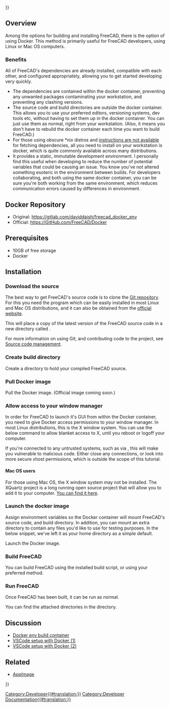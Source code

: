 <languages/>
{{UnfinishedDocu{{#translation:}}}}
<translate>

<!--T:299-->
{{Docnav
|[[Compile_on_MacOS|Compile on MacOS]]
|[[FreeCAD_Docker_CLI_mode|FreeCAD Docker CLI mode]]
}}

</translate>
{{TOCright}}
<translate>

==Overview== <!--T:300-->

<!--T:301-->
Among the options for building and installing FreeCAD, there is the option of using Docker. This method is primarily useful for FreeCAD developers, using Linux or Mac OS computers.

===Benefits=== <!--T:302-->

<!--T:303-->
All of FreeCAD's dependencies are already installed, compatible with each other, and configured appropriately, allowing you to get started developing very quickly. 
* The dependencies are contained within the docker container, preventing any unwanted packages contaminating your workstation, and preventing any clashing versions.
* The source code and build directories are outside the docker container. This allows you to use your preferred editors, versioning systems, dev tools etc, without having to set them up in the docker container. You can just use them as normal, right from your workstation. (Also, it means you don't have to rebuild the docker container each time you want to build FreeCAD.)
* For those using obscure *nix distros and [[Compile_on_Linux#Getting_the_dependencies|instructions are not available]] for fetching dependencies, all you need to install on your workstation is docker, which is quite commonly available across many distributions.
* It provides a static, immutable development environment. I personally find this useful when developing to reduce the number of potential variables that could be causing an issue. You know you've not altered something esoteric in the environment between builds. For developers collaborating, and both using the same docker container, you can be sure you're both working from the same environment, which reduces communication errors caused by differences in environment.

==Docker Repository== <!--T:304-->

<!--T:305-->
* Original: https://gitlab.com/daviddaish/freecad_docker_env
* Official: https://GitHub.com/FreeCAD/Docker

==Prerequisites== <!--T:306-->

<!--T:307-->
* 10GB of free storage
* Docker

==Installation== <!--T:308-->

===Download the source=== <!--T:309-->

<!--T:310-->
The best way to get FreeCAD's source code is to clone the [https://github.com/FreeCAD/FreeCAD Git repository]. For this you need the {{incode|git}} program which can be easily installed in most Linux and Mac OS distributions, and it can also be obtained from the [http://git-scm.com/ official website].

<!--T:311-->
This will place a copy of the latest version of the FreeCAD source code in a new directory called {{incode|freecad_source}}.

</translate>
{{Code|lang=bash|code=
git clone --recurse-submodules https://github.com/FreeCAD/FreeCAD.git ~/my_code/freecad_source
}}
<translate>

<!--T:298-->
For more information on using Git, and contributing code to the project, see [[Source code management|Source code management]].

===Create build directory=== <!--T:313-->

<!--T:314-->
Create a directory to hold your compiled FreeCAD source.

</translate>
{{Code|lang=bash|code=
mkdir ~/my_code/freecad_build
}}
<translate>

===Pull Docker image=== <!--T:315-->

<!--T:316-->
Pull the Docker image. (Official image coming soon.)

</translate>
{{Code|lang=bash|code=
docker pull registry.gitlab.com/daviddaish/freecad_docker_env:latest
}}
<translate>

===Allow access to your window manager=== <!--T:317-->

<!--T:318-->
In order for FreeCAD to launch it's GUI from within the Docker container, you need to give Docker access permissions to your window manager. In most Linux distributions, this is the X window system. You can use the below command to allow blanket access to X, until you reboot or logoff your computer.

</translate>
{{Code|lang=bash|code=
xhost +
}}
<translate>

<!--T:319-->
If you're connected to any untrusted systems, such as via {{incode|ssh}}, this will make you vulnerable to malicious code. Either close any {{incode|ssh}} connections, or look into more secure xhost permissions, which is outside the scope of this tutorial.

====Mac OS users==== <!--T:320-->

<!--T:321-->
For those using Mac OS, the X window system may not be installed. The XQuartz project is a long running open source project that will allow you to add it to your computer. [https://www.xquartz.org/ You can find it here]. 

===Launch the docker image=== <!--T:322-->

<!--T:323-->
Assign environment variables so the Docker container will mount FreeCAD's source code, and build directory. In addition, you can mount an extra directory to contain any files you'd like to use for testing purposes. In the below snippet, we've left it as your home directory as a simple default.

</translate>
{{Code|lang=bash|code=
fc_source=~/my_code/freecad_source
fc_build=~/my_code/freecad_build
other_files=~/
}}
<translate>

<!--T:324-->
Launch the Docker image.

</translate>
{{Code|lang=bash|code=
docker run -it --rm \
-v $fc_source:/mnt/source \
-v $fc_build:/mnt/build \
-v $other_files:/mnt/files \
-e "DISPLAY" -e "QT_X11_NO_MITSHM=1" -v /tmp/.X11-unix:/tmp/.X11-unix:ro \
registry.gitlab.com/daviddaish/freecad_docker_env:latest
}}
<translate>

===Build FreeCAD=== <!--T:325-->

<!--T:326-->
You can build FreeCAD using the installed build script, or using your preferred method.

</translate>
{{Code|lang=bash|code=
/root/build_script.sh
}}
<translate>

===Run FreeCAD=== <!--T:327-->

<!--T:328-->
Once FreeCAD has been built, it can be run as normal.

</translate>
{{Code|lang=bash|code=
/mnt/build/bin/FreeCAD
}}
<translate>

<!--T:329-->
You can find the attached directories in the {{incode|/mnt}} directory.

==Discussion== <!--T:330-->

<!--T:335-->
* [https://forum.freecad.org/viewtopic.php?f=4&t=42954 Docker env build container]
* [https://forum.freecad.org/viewtopic.php?f=10&t=48266 VSCode setup with Docker (1)]
* [https://forum.freecad.org/viewtopic.php?p=427812#p427812 VSCode setup with Docker (2)]

==Related== <!--T:332-->

<!--T:333-->
* [[AppImage]]


<!--T:334-->
{{Docnav
|[[Compile_on_MacOS|Compile on MacOS]]
|[[FreeCAD_Docker_CLI_mode|FreeCAD Docker CLI mode]]
}}

</translate>
{{Userdocnavi{{#translation:}}}}
[[Category:Developer{{#translation:}}]]
[[Category:Developer Documentation{{#translation:}}]]